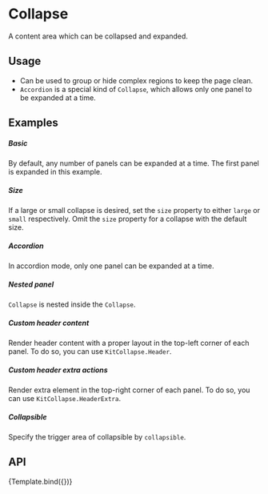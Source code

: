 
<Meta
    title="Design System/DataDisplay/Collapse"
    argTypes={CollapseArgTypes}
/>

# Collapse

A content area which can be collapsed and expanded.

## Usage

- Can be used to group or hide complex regions to keep the page clean.
- `Accordion` is a special kind of `Collapse`, which allows only one panel to be expanded at a time.

## Examples

##### Basic

By default, any number of panels can be expanded at a time. The first panel is expanded in this example.

<CustomCanvas content={Exemples.Basic} source={Sources.Basic} />

##### Size

If a large or small collapse is desired, set the `size` property to either `large` or `small` respectively. Omit the `size` property for a collapse with the default size.

<CustomCanvas content={Exemples.Size} source={Sources.Size} />

##### Accordion

In accordion mode, only one panel can be expanded at a time.

<CustomCanvas content={Exemples.Accordion} source={Sources.Accordion} />

##### Nested panel

`Collapse` is nested inside the `Collapse`.

<CustomCanvas content={Exemples.Nested} source={Sources.Nested} />

##### Custom header content

Render header content with a proper layout in the top-left corner of each panel. To do so, you can use `KitCollapse.Header`.

<CustomCanvas content={Exemples.CustomHeaderContent} source={Sources.CustomHeaderContent} />

##### Custom header extra actions

Render extra element in the top-right corner of each panel. To do so, you can use `KitCollapse.HeaderExtra`.

<CustomCanvas content={Exemples.CustomHeaderExtra} source={Sources.CustomHeaderExtra} />

##### Collapsible

Specify the trigger area of collapsible by `collapsible`.

<CustomCanvas content={Exemples.Collapsible} source={Sources.Collapsible} />

## API

<Canvas withSource="none">
    <Story name="Collapse">{Template.bind({})}</Story>
</Canvas>

<Controls story="Collapse" />